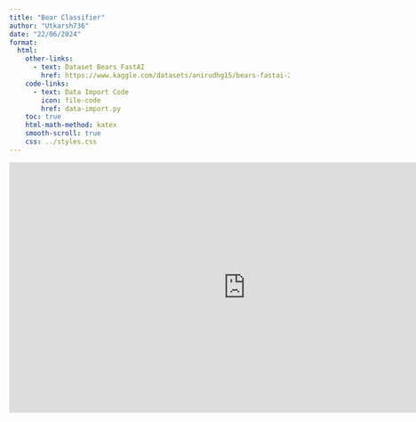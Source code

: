 ```yaml
---
title: "Bear Classifier"
author: "Utkarsh736"
date: "22/06/2024"
format:
  html:
    other-links:
      - text: Dataset Bears FastAI
        href: https://www.kaggle.com/datasets/anirudhg15/bears-fastai-2021
    code-links:
      - text: Data Import Code
        icon: file-code
        href: data-import.py
    toc: true
    html-math-method: katex
    smooth-scroll: true
    css: ../styles.css
---
```


:::{.column-screen}
<iframe
	src="https://utkarsh736-bearify.hf.space"
	frameborder="0"
	width="850"
	height="450"
></iframe>

:::